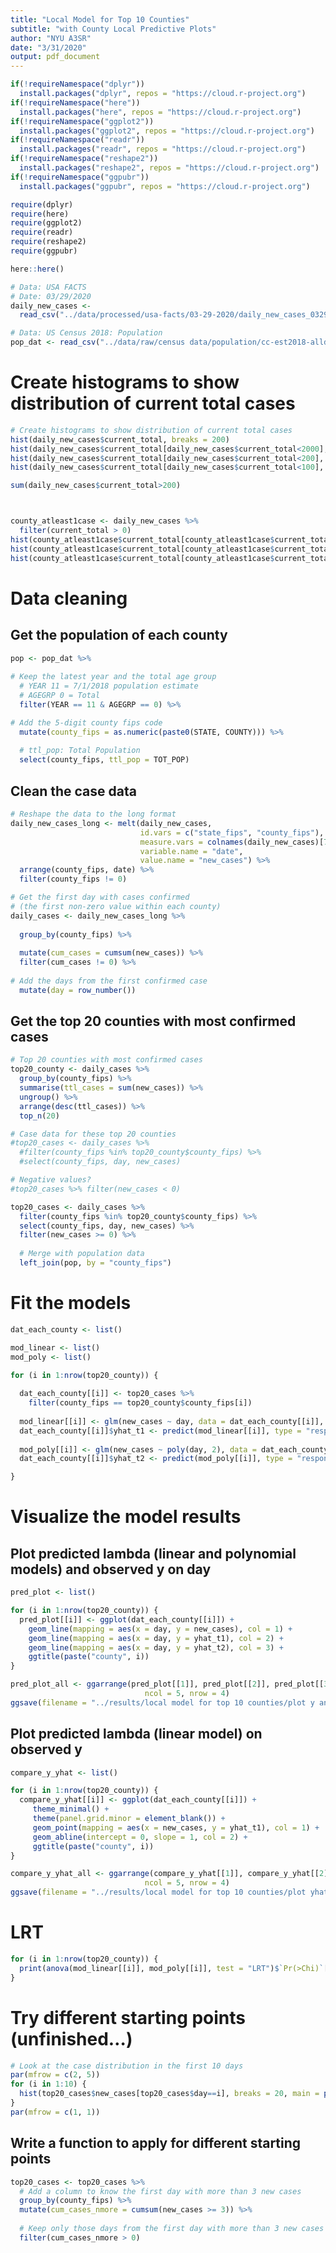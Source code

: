 ```yaml
---
title: "Local Model for Top 10 Counties"
subtitle: "with County Local Predictive Plots"
author: "NYU A3SR"
date: "3/31/2020"
output: pdf_document
---
```


```r
if(!requireNamespace("dplyr"))
  install.packages("dplyr", repos = "https://cloud.r-project.org")
if(!requireNamespace("here"))
  install.packages("here", repos = "https://cloud.r-project.org")
if(!requireNamespace("ggplot2"))
  install.packages("ggplot2", repos = "https://cloud.r-project.org")
if(!requireNamespace("readr"))
  install.packages("readr", repos = "https://cloud.r-project.org")
if(!requireNamespace("reshape2"))
  install.packages("reshape2", repos = "https://cloud.r-project.org")
if(!requireNamespace("ggpubr"))
  install.packages("ggpubr", repos = "https://cloud.r-project.org")

require(dplyr)
require(here)
require(ggplot2)
require(readr)
require(reshape2)
require(ggpubr)
```

```r
here::here()

# Data: USA FACTS
# Date: 03/29/2020
daily_new_cases <- 
  read_csv("../data/processed/usa-facts/03-29-2020/daily_new_cases_03292020.csv")

# Data: US Census 2018: Population
pop_dat <- read_csv("../data/raw/census data/population/cc-est2018-alldata.csv")
```


# Create histograms to show distribution of current total cases 

```r
# Create histograms to show distribution of current total cases 
hist(daily_new_cases$current_total, breaks = 200)
hist(daily_new_cases$current_total[daily_new_cases$current_total<2000], breaks = 200)
hist(daily_new_cases$current_total[daily_new_cases$current_total<200], breaks = 20)
hist(daily_new_cases$current_total[daily_new_cases$current_total<100], breaks = 40)

sum(daily_new_cases$current_total>200)



county_atleast1case <- daily_new_cases %>%
  filter(current_total > 0)
hist(county_atleast1case$current_total[county_atleast1case$current_total<2000], breaks = 40)
hist(county_atleast1case$current_total[county_atleast1case$current_total<500], breaks = 40)
hist(county_atleast1case$current_total[county_atleast1case$current_total<200], breaks = 40)
```


# Data cleaning

## Get the population of each county

```r
pop <- pop_dat %>%
  
# Keep the latest year and the total age group
  # YEAR 11 = 7/1/2018 population estimate
  # AGEGRP 0 = Total
  filter(YEAR == 11 & AGEGRP == 0) %>%

# Add the 5-digit county fips code
  mutate(county_fips = as.numeric(paste0(STATE, COUNTY))) %>%
  
  # ttl_pop: Total Population
  select(county_fips, ttl_pop = TOT_POP)
```



## Clean the case data

```r
# Reshape the data to the long format
daily_new_cases_long <- melt(daily_new_cases, 
                             id.vars = c("state_fips", "county_fips"),
                             measure.vars = colnames(daily_new_cases)[7:ncol(daily_new_cases)],
                             variable.name = "date",
                             value.name = "new_cases") %>%
  arrange(county_fips, date) %>%
  filter(county_fips != 0)

# Get the first day with cases confirmed
# (the first non-zero value within each county)
daily_cases <- daily_new_cases_long %>%
  
  group_by(county_fips) %>%
  
  mutate(cum_cases = cumsum(new_cases)) %>%
  filter(cum_cases != 0) %>%
  
# Add the days from the first confirmed case
  mutate(day = row_number())
```


## Get the top 20 counties with most confirmed cases

```r
# Top 20 counties with most confirmed cases
top20_county <- daily_cases %>%
  group_by(county_fips) %>%
  summarise(ttl_cases = sum(new_cases)) %>%
  ungroup() %>%
  arrange(desc(ttl_cases)) %>%
  top_n(20)

# Case data for these top 20 counties
#top20_cases <- daily_cases %>%
  #filter(county_fips %in% top20_county$county_fips) %>%
  #select(county_fips, day, new_cases)

# Negative values?
#top20_cases %>% filter(new_cases < 0)

top20_cases <- daily_cases %>%
  filter(county_fips %in% top20_county$county_fips) %>%
  select(county_fips, day, new_cases) %>%
  filter(new_cases >= 0) %>%
  
  # Merge with population data
  left_join(pop, by = "county_fips")
```


# Fit the models

```r
dat_each_county <- list()

mod_linear <- list()
mod_poly <- list()

for (i in 1:nrow(top20_county)) {
  
  dat_each_county[[i]] <- top20_cases %>%
    filter(county_fips == top20_county$county_fips[i])
  
  mod_linear[[i]] <- glm(new_cases ~ day, data = dat_each_county[[i]], family = poisson(link = "log"), offset = ttl_pop)
  dat_each_county[[i]]$yhat_t1 <- predict(mod_linear[[i]], type = "response")
  
  mod_poly[[i]] <- glm(new_cases ~ poly(day, 2), data = dat_each_county[[i]], family = poisson(link = "log"), offset = ttl_pop)
  dat_each_county[[i]]$yhat_t2 <- predict(mod_poly[[i]], type = "response")

}
```


# Visualize the model results

## Plot predicted lambda (linear and polynomial models) and observed y on day

```r
pred_plot <- list()

for (i in 1:nrow(top20_county)) {
  pred_plot[[i]] <- ggplot(dat_each_county[[i]]) +
    geom_line(mapping = aes(x = day, y = new_cases), col = 1) +
    geom_line(mapping = aes(x = day, y = yhat_t1), col = 2) +
    geom_line(mapping = aes(x = day, y = yhat_t2), col = 3) +
    ggtitle(paste("county", i))
}

pred_plot_all <- ggarrange(pred_plot[[1]], pred_plot[[2]], pred_plot[[3]], pred_plot[[4]], pred_plot[[5]], pred_plot[[6]], pred_plot[[7]], pred_plot[[8]], pred_plot[[9]], pred_plot[[10]], pred_plot[[11]], pred_plot[[12]], pred_plot[[13]], pred_plot[[14]], pred_plot[[15]], pred_plot[[16]], pred_plot[[17]], pred_plot[[18]], pred_plot[[19]], pred_plot[[20]],
                              ncol = 5, nrow = 4)
ggsave(filename = "../results/local model for top 10 counties/plot y and yhat on day.png", plot = pred_plot_all, width = 18, height = 10)
```

## Plot predicted lambda (linear model) on observed y

```r
compare_y_yhat <- list()

for (i in 1:nrow(top20_county)) {
  compare_y_yhat[[i]] <- ggplot(dat_each_county[[i]]) +
     theme_minimal() + 
     theme(panel.grid.minor = element_blank()) +
     geom_point(mapping = aes(x = new_cases, y = yhat_t1), col = 1) +
     geom_abline(intercept = 0, slope = 1, col = 2) +
     ggtitle(paste("county", i))
}

compare_y_yhat_all <- ggarrange(compare_y_yhat[[1]], compare_y_yhat[[2]], compare_y_yhat[[3]], compare_y_yhat[[4]], compare_y_yhat[[5]], compare_y_yhat[[6]], compare_y_yhat[[7]], compare_y_yhat[[8]], compare_y_yhat[[9]], compare_y_yhat[[10]], compare_y_yhat[[11]], compare_y_yhat[[12]], compare_y_yhat[[13]], compare_y_yhat[[14]], compare_y_yhat[[15]], compare_y_yhat[[16]], compare_y_yhat[[17]], compare_y_yhat[[18]], compare_y_yhat[[19]], compare_y_yhat[[20]],
                              ncol = 5, nrow = 4)
ggsave(filename = "../results/local model for top 10 counties/plot yhat_t1 on y.png", plot = compare_y_yhat_all, width = 18, height = 10)
```



# LRT

```r
for (i in 1:nrow(top20_county)) {
  print(anova(mod_linear[[i]], mod_poly[[i]], test = "LRT")$`Pr(>Chi)`[2])
}
```














# Try different starting points (unfinished...)

```r
# Look at the case distribution in the first 10 days
par(mfrow = c(2, 5))
for (i in 1:10) {
  hist(top20_cases$new_cases[top20_cases$day==i], breaks = 20, main = paste("day", i))
}
par(mfrow = c(1, 1))
```

## Write a function to apply for different starting points

```r
top20_cases <- top20_cases %>%
  # Add a column to know the first day with more than 3 new cases
  group_by(county_fips) %>%
  mutate(cum_cases_nmore = cumsum(new_cases >= 3)) %>%
  
  # Keep only those days from the first day with more than 3 new cases
  filter(cum_cases_nmore > 0)
```


